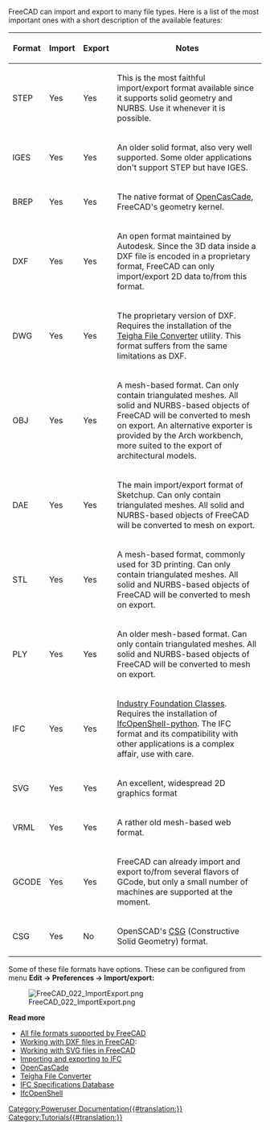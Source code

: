 <languages/>
<translate>

<!--T:9-->
{{Docnav
|[[Manual:Parametric objects|Parametric objects]]
|[[Manual:All workbenches at a glance|All workbenches at a glance]]
|[[Manual:Introduction|Manual start]]
|IconC = Crystal Clear manual.png
}}

</translate>
{{Manual:TOC}}
<translate>

<!--T:2-->
FreeCAD can import and export to many file types. Here is a list of the most important ones with a short description of the available features:

<!--T:3-->
{| class="wikitable" style="width:65%" 
! Format 
! Import 
! Export 
! Notes 
|-
| STEP   
| Yes    
| Yes    
| This is the most faithful import/export format available since it supports solid geometry and NURBS. Use it whenever it is possible. 
|-
| IGES   
| Yes    
| Yes    
| An older solid format, also very well supported. Some older applications don't support STEP but have IGES. 
|-
| BREP   
| Yes    
| Yes    
| The native format of [https://en.wikipedia.org/wiki/Open_Cascade_Technology OpenCasCade], FreeCAD's geometry kernel.  
|-
| DXF    
| Yes    
| Yes    
| An open format maintained by Autodesk. Since the 3D data inside a DXF file is encoded in a proprietary format, FreeCAD can only import/export 2D data to/from this format.
|-
| DWG    
| Yes    
| Yes    
| The proprietary version of DXF. Requires the installation of the [https://www.opendesign.com/guestfiles Teigha File Converter] utility. This format suffers from the same limitations as DXF.
|-
| OBJ    
| Yes    
| Yes    
| A mesh-based format. Can only contain triangulated meshes. All solid and NURBS-based objects of FreeCAD will be converted to mesh on export. An alternative exporter is provided by the Arch workbench, more suited to the export of architectural models.
|-
| DAE    
| Yes    
| Yes    
| The main import/export format of Sketchup. Can only contain triangulated meshes. All solid and NURBS-based objects of FreeCAD will be converted to mesh on export. 
|-
| STL    
| Yes    
| Yes    
| A mesh-based format, commonly used for 3D printing. Can only contain triangulated meshes. All solid and NURBS-based objects of FreeCAD will be converted to mesh on export. 
|-
| PLY    
| Yes    
| Yes    
| An older mesh-based format. Can only contain triangulated meshes. All solid and NURBS-based objects of FreeCAD will be converted to mesh on export. 
|-
| IFC    
| Yes    
| Yes    
| [https://en.wikipedia.org/wiki/Industry_Foundation_Classes Industry Foundation Classes]. Requires the installation of [http://ifcopenshell.org/python IfcOpenShell-python]. The IFC format and its compatibility with other applications is a complex affair, use with care.
|-
| SVG    
| Yes    
| Yes    
| An excellent, widespread 2D graphics format 
|-
| VRML   
| Yes    
| Yes    
| A rather old mesh-based web format. 
|-
| GCODE  
| Yes    
| Yes    
| FreeCAD can already import and export to/from several flavors of GCode, but only a small number of machines are supported at the moment. 
|-
| CSG    
| Yes    
| No     
| OpenSCAD's [https://en.wikipedia.org/wiki/Constructive_solid_geometry CSG] (Constructive Solid Geometry) format. 
|}

<!--T:4-->
Some of these file formats have options. These can be configured from menu '''Edit → Preferences → Import/export:'''

<!--T:5-->
[[Image:FreeCAD_022_ImportExport.png]]

<!--T:6-->
'''Read more'''

<!--T:7-->
* [[Import_Export|All file formats supported by FreeCAD]]
* [[Draft_DXF|Working with DXF files in FreeCAD]]:
* [[Draft_SVG|Working with SVG files in FreeCAD]]
* [[Arch_IFC|Importing and exporting to IFC]]
* [http://www.opencascade.com OpenCasCade] 
* [https://www.opendesign.com/guestfiles Teigha File Converter]
* [https://technical.buildingsmart.org/standards/ifc/ifc-schema-specifications/ IFC Specifications Database]
* [http://ifcopenshell.org/ IfcOpenShell]


<!--T:10-->
{{Docnav
|[[Manual:Parametric objects|Parametric objects]]
|[[Manual:All workbenches at a glance|All workbenches at a glance]]
|[[Manual:Introduction|Manual start]]
|IconC = Crystal Clear manual.png
}}

</translate>
[[Category:Poweruser Documentation{{#translation:}}]]
[[Category:Tutorials{{#translation:}}]]